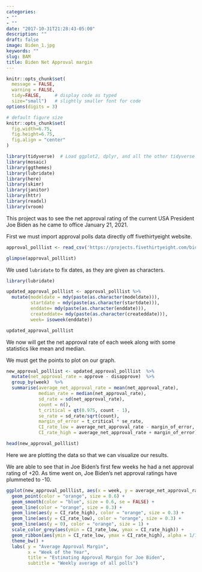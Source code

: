 ```yaml
---
categories:
- ""
- ""
date: "2017-10-31T21:28:43-05:00"
description: ""
draft: false
image: Biden_1.jpg
keywords: ""
slug: BAM
title: Biden Net Approval margin
---
```

```r
knitr::opts_chunk$set(
  message = FALSE, 
  warning = FALSE, 
  tidy=FALSE,     # display code as typed
  size="small")   # slightly smaller font for code
options(digits = 3)

# default figure size
knitr::opts_chunk$set(
  fig.width=6.75, 
  fig.height=6.75,
  fig.align = "center"
)
```
 
```r
library(tidyverse)  # Load ggplot2, dplyr, and all the other tidyverse packages
library(mosaic)
library(ggthemes)
library(lubridate)
library(here)
library(skimr)
library(janitor)
library(httr)
library(readxl)
library(vroom)
``` 

This project was to see the net approval rating of the current USA President Joe Biden as he came to office January 21, 2021.  

First we must import approval polls data directly off fivethirtyeight website.

```r
approval_polllist <- read_csv('https://projects.fivethirtyeight.com/biden-approval-data/approval_polllist.csv') 

glimpse(approval_polllist)
```
 We used `lubridate` to fix dates, as they are given as characters.
```r
library(lubridate)

updated_approval_polllist <- approval_polllist %>% 
  mutate(modeldate = mdy(paste(as.character(modeldate))),
         startdate = mdy(paste(as.character(startdate))),
         enddate= mdy(paste(as.character(enddate))),
         createddate= mdy(paste(as.character(createddate))),
         week= isoweek(enddate))

updated_approval_polllist
```
We now will get the net approval rate of each week along with some statistics like mean and median. 

We must get the points to plot on our graph. 


```r
new_approval_polllist <- updated_approval_polllist  %>% 
  mutate(net_approval_rate = approve - disapprove)  %>% 
  group_by(week)  %>% 
  summarise(average_net_approval_rate = mean(net_approval_rate),
            median_rate = median(net_approval_rate),
            sd_rate = sd(net_approval_rate),
            count = n(),
            t_critical = qt(0.975, count - 1),
            se_rate = sd_rate/sqrt(count),
            margin_of_error = t_critical * se_rate,
            CI_rate_low = average_net_approval_rate - margin_of_error,
            CI_rate_high = average_net_approval_rate + margin_of_error) 

head(new_approval_polllist)
```
Here we are plotting the data so that we can visualize our results.

We are able to see that in Joe Biden's first few weeks he had a net approval rating of +20. As time went on, Joe Biden's net approval ratings have plummeted to -10.

```r
ggplot(new_approval_polllist, aes(x = week, y = average_net_approval_rate)) +
  geom_point(color = "orange", size = 0.6) +
  geom_smooth(color = "blue", size = 0.6, se = FALSE) +
  geom_line(color = "orange", size = 0.3) +
  geom_line(aes(y = CI_rate_high), color = "orange", size = 0.3) +
  geom_line(aes(y = CI_rate_low), color = "orange", size = 0.3) +
  geom_line(aes(y = 0), color = "orange", size = 1) +
  scale_color_grey(aes(ymin = CI_rate_low, ymax = CI_rate_high)) +
  geom_ribbon(aes(ymin = CI_rate_low, ymax = CI_rate_high), alpha = 1/10) +
  theme_bw() +
  labs( y = "Average Approval Margin",
        x = "Week of the Year",
        title = "Estimating Approval Margin for Joe Biden",
        subtitle = "Weekly average of all polls") 
```
